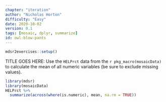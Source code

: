 ```yaml
---
chapter: "iteration"
author: "Nicholas Horton"
difficulty: "Easy"
date: 2020-10-02 
version: 0.1
tags: [mosaic, dplyr, summarize]
id: owl-blow-pants
---
```


```r
mdsr2exercises::setup()
```

TITLE GOES HERE: Use the `HELPrct` data from the `r pkg_macro(mosaicData)` to calculate the mean of all numeric variables (be sure to exclude missing values).

 <!--begin-answer-->

```r
library(mdsr)
library(mosaicData)
HELPrct %>%
  summarize(across(where(is.numeric), mean, na.rm = TRUE))
```
 <!--end-answer-->

